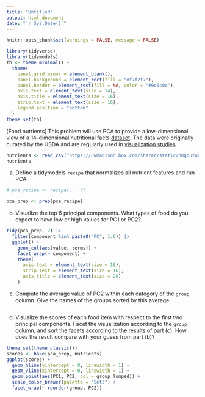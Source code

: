 ```yaml
---
title: "Untitled"
output: html_document
date: "`r Sys.Date()`"
---
```


```r
knitr::opts_chunk$set(warnings = FALSE, message = FALSE)
```

```r
library(tidyverse)
library(tidymodels)
th <- theme_minimal() + 
  theme(
    panel.grid.minor = element_blank(),
    panel.background = element_rect(fill = "#f7f7f7"),
    panel.border = element_rect(fill = NA, color = "#0c0c0c"),
    axis.text = element_text(size = 14),
    axis.title = element_text(size = 16),
    strip.text = element_text(size = 16),
    legend.position = "bottom"
  )
theme_set(th)
```

[Food nutrients] This problem will use PCA to provide a low-dimensional view
of a 14-dimensional nutritional facts
[dataset](https://uwmadison.box.com/shared/static/nmgouzobq5367aex45pnbzgkhm7sur63.csv).
The data were originally curated by the USDA and are regularly used in
[visualization studies](http://bl.ocks.org/syntagmatic/raw/3150059/).
    
```r
nutrients <- read_csv("https://uwmadison.box.com/shared/static/nmgouzobq5367aex45pnbzgkhm7sur63.csv")
nutrients
```
    
a. Define a tidymodels `recipe` that normalizes all nutrient features and run PCA.

```r
# pca_recipe <- recipe(... ??

pca_prep <- prep(pca_recipe)
```

b. Visualize the top 6 principal components. What types of food do you expect to
have low or high values for PC1 or PC2?

```r
tidy(pca_prep, 2) |>
  filter(component %in% paste0("PC", 1:6)) |>
  ggplot() +
    geom_col(aes(value, terms)) +
    facet_wrap(~ component) +
    theme(
      axis.text = element_text(size = 16),
      strip.text = element_text(size = 16),
      axis.title = element_text(size = 20)
    )

```

c. Compute the average value of PC2 within each category of the `group` column.
Give the names of the groups sorted by this average.

```r
```

d. Visualize the scores of each food item with respect to the first two
principal components. Facet the visualization according to the `group` column,
and sort the facets according to the results of part (c). How does the result
compare with your guess from part (b)?

```r
theme_set(theme_classic())
scores <- bake(pca_prep, nutrients)
ggplot(scores) +
  geom_hline(yintercept = 0, linewidth = 1) +
  geom_vline(xintercept = 0, linewidth = 1) +
  geom_point(aes(PC1, PC2, col = group_lumped)) +
  scale_color_brewer(palette = "Set3") +
  facet_wrap(~ reorder(group, PC2))
```
